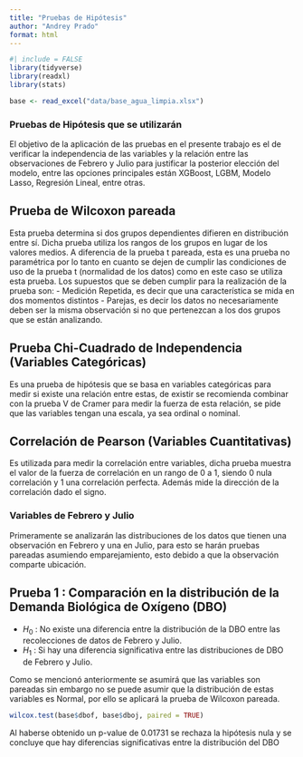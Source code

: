 ```yaml
---
title: "Pruebas de Hipótesis"
author: "Andrey Prado"
format: html
---
```


```r
#| include = FALSE
library(tidyverse)
library(readxl)
library(stats)

base <- read_excel("data/base_agua_limpia.xlsx")
```

### Pruebas de Hipótesis que se utilizarán

El objetivo de la aplicación de las pruebas en el presente trabajo es el de verificar la independencia de las variables y la relación entre las observaciones de Febrero y Julio para justificar la posterior elección del modelo, entre las opciones principales están XGBoost, LGBM, Modelo Lasso, Regresión Lineal, entre otras.

::: {.callout-note}
## Prueba de Wilcoxon pareada

Esta prueba determina si dos grupos dependientes difieren en distribución entre sí. Dicha prueba utiliza los rangos de los grupos en lugar de los valores medios. A diferencia de la prueba t pareada, esta es una prueba no paramétrica por lo tanto en cuanto se dejen de cumplir las condiciones de uso de la prueba t (normalidad de los datos) como en este caso se utiliza esta prueba. Los supuestos que se deben cumplir para la realización de la prueba son:
- Medición Repetida, es decir que una característica se mida en dos momentos distintos
- Parejas, es decir los datos no necesariamente deben ser la misma observación si no que pertenezcan a los dos grupos que se están analizando.
:::


::: {.callout-note}
## Prueba Chi-Cuadrado de Independencia (Variables Categóricas)

Es una prueba de hipótesis que se basa en variables categóricas para medir si existe una relación entre estas, de existir se recomienda combinar con la prueba V de Cramer para medir la fuerza de esta relación, se pide que las variables tengan una escala, ya sea ordinal o nominal. 
:::

::: {.callout-note}
## Correlación de Pearson (Variables Cuantitativas)

Es utilizada para medir la correlación entre variables, dicha prueba muestra el valor de la fuerza de correlación en un rango de 0 a 1, siendo 0 nula correlación y 1 una correlación perfecta. Además mide la dirección de la correlación dado el signo.

:::

### Variables de Febrero y Julio

Primeramente se analizarán las distribuciones de los datos que tienen una observación en Febrero y una en Julio, para esto se harán pruebas pareadas asumiendo emparejamiento, esto debido a que la observación comparte ubicación. 


::: {.callout-tip}
## Prueba 1 : Comparación en la distribución de la Demanda Biológica de Oxígeno (DBO)

- $H_0$ : No existe una diferencia entre la distribución de la DBO entre las recolecciones de datos de Febrero y Julio.
- $H_1$ : Si hay una diferencia significativa entre las distribuciones de DBO de Febrero y Julio.

Como se mencionó anteriormente se asumirá que las variables son pareadas sin embargo no se puede asumir que la distribución de estas variables es Normal, por ello se aplicará la prueba de Wilcoxon pareada.
:::

```r
wilcox.test(base$dbof, base$dboj, paired = TRUE)
```
Al haberse obtenido un p-value de $0.01731$ se rechaza la hipótesis nula y se concluye que hay diferencias significativas entre la distribución del DBO

